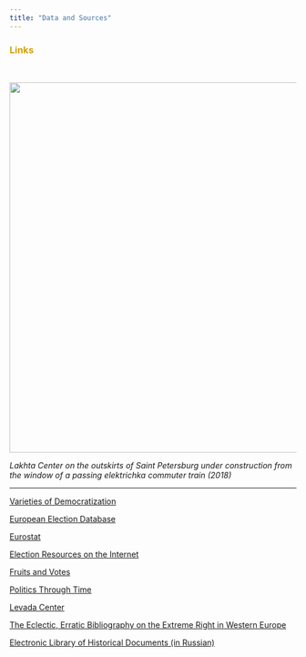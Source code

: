 ```yaml
---
title: "Data and Sources"
---
```


<font color="#d2a107"><h3>Links</h4></font>

<br>

<img align="center" src="images/laxta.jpg" width = "650">

*Lakhta Center on the outskirts of Saint Petersburg under construction from the window of a passing elektrichka commuter train (2018)*

---

[Varieties of Democratization](https://www.v-dem.net/en/)

[European Election Database](http://www.nsd.uib.no/european_election_database/about/)

[Eurostat](http://ec.europa.eu/eurostat/data/database)

[Election Resources on the Internet](http://electionresources.org)

[Fruits and Votes](https://fruitsandvotes.wordpress.com)

[Politics Through Time](https://historicalelections.fas.harvard.edu)

[Levada Center](http://www.levada.ru/en/)

[The Eclectic, Erratic Bibliography on the Extreme Right in Western Europe](http://www.kai-arzheimer.com/extreme-right-western-europe-bibliography)

[Electronic Library of Historical Documents (in Russian)](http://docs.historyrussia.org/ru/nodes/1-glavnaya)

